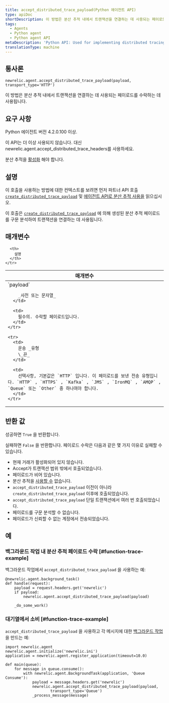 ```yaml
---
title: accept_distributed_trace_payload(Python 에이전트 API)
type: apiDoc
shortDescription: 이 방법은 분산 추적 내에서 트랜잭션을 연결하는 데 사용되는 페이로드를 수락하는 데 사용됩니다.
tags:
  - Agents
  - Python agent
  - Python agent API
metaDescription: 'Python API: Used for implementing distributed tracing.'
translationType: machine
---
```


## 통사론

```
newrelic.agent.accept_distributed_trace_payload(payload, transport_type='HTTP')
```

이 방법은 분산 추적 내에서 트랜잭션을 연결하는 데 사용되는 페이로드를 수락하는 데 사용됩니다.

## 요구 사항

Python 에이전트 버전 4.2.0.100 이상.

<Callout variant="caution">
  이 API는 더 이상 사용되지 않습니다. 대신 newrelic.agent.accept_distributed_trace_headers를 사용하세요.
</Callout>

분산 추적을 [활성화](/docs/enable-distributed-tracing#python) 해야 합니다.

## 설명

이 호출을 사용하는 방법에 대한 컨텍스트를 보려면 먼저 파트너 API 호출 [`create_distributed_trace_payload`](/docs/agents/python-agent/python-agent-api/create_distributed_trace_payload) 및 [에이전트 API로 분산 추적 사용을](/docs/enable-distributed-tracing#agent-apis) 읽으십시오.

이 호출은 [`create_distributed_trace_payload`](/docs/agents/python-agent/python-agent-api/create_distributed_trace_payload) 에 의해 생성된 분산 추적 페이로드를 구문 분석하여 트랜잭션을 연결하는 데 사용됩니다.

## 매개변수

<table>
  <thead>
    <tr>
      <th width="25%">
        매개변수
      </th>

      <th>
        설명
      </th>
    </tr>
  </thead>

  <tbody>
    <tr>
      <td>
        `payload`

        _사전 또는 문자열_
      </td>

      <td>
        필수의. 수락할 페이로드입니다.
      </td>
    </tr>

    <tr>
      <td>
        운송 _유형  
        \_끈_
      </td>

      <td>
        선택사항, 기본값은 `HTTP` 입니다. 이 페이로드를 보낸 전송 유형입니다. `HTTP` , `HTTPS` , `Kafka` , `JMS` , `IronMQ` , `AMQP` , `Queue` 또는 `Other` 중 하나여야 합니다.
      </td>
    </tr>
  </tbody>
</table>

## 반환 값

성공하면 `True` 을 반환합니다.

실패하면 `False` 을 반환합니다. 페이로드 수락은 다음과 같은 몇 가지 이유로 실패할 수 있습니다.

* 현재 거래가 활성화되어 있지 않습니다.
* Accept가 트랜잭션 범위 밖에서 호출되었습니다.
* 페이로드가 비어 있습니다.
* 분산 추적을 [사용할 수](/docs/enable-distributed-tracing) 없습니다.
* `accept_distributed_trace_payload` 이전이 아니라 `create_distributed_trace_payload` 이후에 호출되었습니다.
* `accept_distributed_trace_payload` 단일 트랜잭션에서 여러 번 호출되었습니다.
* 페이로드를 구문 분석할 수 없습니다.
* 페이로드가 신뢰할 수 없는 계정에서 전송되었습니다.

## 예

### 백그라운드 작업 내 분산 추적 페이로드 수락 [#function-trace-example]

백그라운드 작업에서 `accept_distributed_trace_payload` 을 사용하는 예:

```
@newrelic.agent.background_task()
def handle(request):
    payload = request.headers.get('newrelic')
    if payload:
        newrelic.agent.accept_distributed_trace_payload(payload)

    _do_some_work()
```

### 대기열에서 소비 [#function-trace-example]

`accept_distributed_trace_payload` 을 사용하고 각 메시지에 대한 [백그라운드 작업](/docs/agents/python-agent/supported-features/python-background-tasks) 을 만드는 예:

```
import newrelic.agent
newrelic.agent.initialize('newrelic.ini')
application = newrelic.agent.register_application(timeout=10.0)

def main(queue):
    for message in queue.consume():
        with newrelic.agent.BackgroundTask(application, 'Queue Consume'):
            payload = message.headers.get('newrelic')
            newrelic.agent.accept_distributed_trace_payload(payload,
                    transport_type='Queue')
            _process_message(message)
```